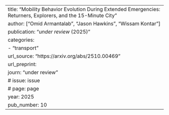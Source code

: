 ---
title: "Mobility Behavior Evolution During Extended Emergencies: Returners, Explorers, and the 15-Minute City"
author: ["Omid Armantalab", "Jason Hawkins", "Wissam Kontar"]
publication: "_under review_ (2025)"
categories:
  - "transport"
url_source: "https://arxiv.org/abs/2510.00469"
url_preprint:
journ: "under review"
# issue: issue
# page: page
year: 2025
pub_number: 10
---